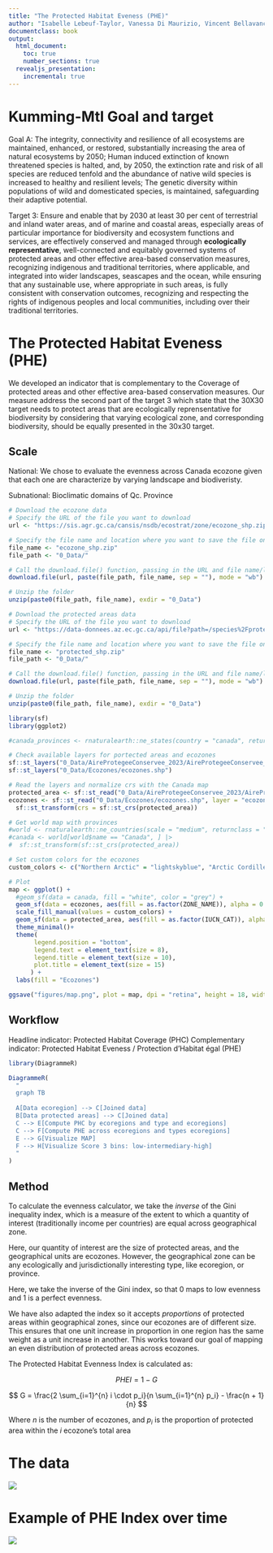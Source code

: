 ```yaml
---
title: "The Protected Habitat Eveness (PHE)"
author: "Isabelle Lebeuf-Taylor, Vanessa Di Maurizio, Vincent Bellavance et Benjamin Mercier"
documentclass: book
output:
  html_document:
    toc: true
    number_sections: true
  revealjs_presentation:
    incremental: true   
---
```


# Kumming-Mtl Goal and target

Goal A: The integrity, connectivity and resilience of all ecosystems are maintained, enhanced, or restored, substantially increasing the area of natural ecosystems by 2050; Human induced extinction of known threatened species is halted, and, by 2050, the extinction rate and risk of all species are reduced tenfold and the abundance of native wild species is increased to healthy and resilient levels; The genetic diversity within populations of wild and domesticated species, is maintained, safeguarding their adaptive potential.

Target 3:  Ensure and enable that by 2030 at least 30 per cent of terrestrial and inland water areas, and of marine and coastal areas, especially areas of particular importance for biodiversity and ecosystem functions and services, are effectively conserved and managed through **ecologically representative**, well-connected and equitably governed systems of protected areas and other effective area-based conservation measures, recognizing indigenous and traditional territories, where applicable, and integrated into wider landscapes, seascapes and the ocean, while ensuring that any sustainable use, where appropriate in such areas, is fully consistent with conservation outcomes, recognizing and respecting the rights of indigenous peoples and local communities, including over their traditional territories.

# The Protected Habitat Eveness (PHE)

We developed an indicator that is complementary to the Coverage of protected areas and other effective area-based conservation measures. Our measure address the second part of the target 3 which state that the 30X30 target needs to protect areas that are ecologically reprensentative for biodiversity by considering that varying ecological zone, and corresponding biodiversity, should be equally presented in the 30x30 target.

## Scale
National: We chose to evaluate the evenness across Canada ecozone given that each one are characterize by varying landscape and biodiveristy.

Subnational: Bioclimatic domains of Qc. Province

```r
# Download the ecozone data
# Specify the URL of the file you want to download
url <- "https://sis.agr.gc.ca/cansis/nsdb/ecostrat/zone/ecozone_shp.zip"

# Specify the file name and location where you want to save the file on your computer
file_name <- "ecozone_shp.zip"
file_path <- "0_Data/"

# Call the download.file() function, passing in the URL and file name/location as arguments
download.file(url, paste(file_path, file_name, sep = ""), mode = "wb")

# Unzip the folder
unzip(paste0(file_path, file_name), exdir = "0_Data")

# Download the protected areas data
# Specify the URL of the file you want to download
url <- "https://data-donnees.az.ec.gc.ca/api/file?path=/species%2Fprotectrestore%2Fcanadian-protected-conserved-areas-database%2FDatabases%2FAireProtegeeConservee_2023.zip"

# Specify the file name and location where you want to save the file on your computer
file_name <- "protected_shp.zip"
file_path <- "0_Data/"

# Call the download.file() function, passing in the URL and file name/location as arguments
download.file(url, paste(file_path, file_name, sep = ""), mode = "wb")

# Unzip the folder
unzip(paste0(file_path, file_name), exdir = "0_Data")
```

```r
library(sf)
library(ggplot2)

#canada_provinces <- rnaturalearth::ne_states(country = "canada", returnclass = "sf")

# Check available layers for portected areas and ecozones
sf::st_layers("0_Data/AireProtegeeConservee_2023/AireProtegeeConservee_2023.gdb")
sf::st_layers("0_Data/Ecozones/ecozones.shp")

# Read the layers and normalize crs with the Canada map
protected_area <- sf::st_read("0_Data/AireProtegeeConservee_2023/AireProtegeeConservee_2023.gdb", layer = "AireProtegeeConservee_2023")
ecozones <- sf::st_read("0_Data/Ecozones/ecozones.shp", layer = "ecozones") |>
  sf::st_transform(crs = sf::st_crs(protected_area))

# Get world map with provinces
#world <- rnaturalearth::ne_countries(scale = "medium", returnclass = "sf")
#canada <- world[world$name == "Canada", ] |>
#  sf::st_transform(sf::st_crs(protected_area))

# Set custom colors for the ecozones
custom_colors <- c("Northern Arctic" = "lightskyblue", "Arctic Cordillera" = "royalblue", "Southern Arctic" = "royalblue4", "Taiga Cordillera" = "lavenderblush3", "Taiga Plain" = "khaki4", "Taiga Shield" = "orangered4", "Boreal Cordillera" = "darkolivegreen", "Boreal PLain" = "darkgreen", "Pacific Maritime" = "turquoise3", "Boreal Shield" = "coral2", "Hudson Plain" = "lightsalmon3", "Montane Cordillera" = "gold3", "Prairie" = "orange", "Atlantic Maritime" = "midnightblue", "MixedWood Plain" = "springgreen")

# Plot
map <- ggplot() +
  #geom_sf(data = canada, fill = "white", color = "grey") +
  geom_sf(data = ecozones, aes(fill = as.factor(ZONE_NAME)), alpha = 0.5) +
  scale_fill_manual(values = custom_colors) +
  geom_sf(data = protected_area, aes(fill = as.factor(IUCN_CAT)), alpha = 0.2) +
  theme_minimal()+
  theme(
       legend.position = "bottom",
       legend.text = element_text(size = 8),
       legend.title = element_text(size = 10),
       plot.title = element_text(size = 15)
      ) +
  labs(fill = "Ecozones")

ggsave("figures/map.png", plot = map, dpi = "retina", height = 18, width = 18, units = "cm", bg = "white")
```

## Workflow

Headline indicator: Protected Habitat Coverage (PHC)
Complementary indicator: Protected Habitat Eveness / Protection d'Habitat égal (PHE)

```r
library(DiagrammeR)

DiagrammeR(
  "
  graph TB
  
  A[Data ecoregion] --> C[Joined data]
  B[Data protected areas] --> C[Joined data]
  C --> E[Compute PHC by ecoregions and type and ecoregions]
  C --> F[Compute PHE across ecoregions and types ecoregions]
  E --> G[Visualize MAP]
  F --> H[Visualize Score 3 bins: low-intermediary-high]
  "
)
```


## Method

To calculate the evenness calculator, we take the *inverse* of the Gini inequality index, which is a measure of the extent to which a quantity of interest (traditionally income per countries) are equal across geographical zone.

Here, our quantity of interest are the size of protected areas, and the geographical units are ecozones. However, the geographical zone can be any ecologically and jurisdictionally interesting type, like ecoregion, or province.

Here, we take the inverse of the Gini index, so that 0 maps to low evenness and 1 is a perfect evenness.

We have also adapted the index so it accepts *proportions* of protected areas within geographical zones, since our ecozones are of different size. This ensures that one unit increase in proportion in one region has the same weight as a unit increase in another. This works toward our goal of mapping an even distribution of protected areas across ecozones.

The Protected Habitat Evenness Index is calculated as:


$$
PHEI = 1 - G
$$

$$
G = \frac{2 \sum_{i=1}^{n} i \cdot p_i}{n \sum_{i=1}^{n} p_i} - \frac{n + 1}{n}
$$

Where
*n* is the number of ecozones, and 
$p_{i}$ is the proportion of protected area within the *i* ecozone's total area 



# The data
![](figures/map.png)


# Example of PHE Index over time
![](figures/trend_example.png)